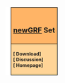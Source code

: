 <div style="float:right; padding-left:12px; background:#ffffff;">
<div style="border:1px solid #000000; background:#ffb466; padding:5px; -moz-border-radius-topleft:5px; -moz-border-radius-topright:5px; font-size: 12pt;">
<center><strong><font size="3">{{{Name}}}<br/>[[en/Manual/NewGRF|newGRF]] Set</font></strong></center>
</div>
<div style="border:1px solid black; border-top-width: 0px; background:#ffd496; padding:5px; -moz-border-radius-bottomleft:5px; -moz-border-radius-bottomright:8px; font-size: 8pt; font-weight:bold">
[{{{Download}}} Download]<br/>
[{{{Discussion}}} Discussion]<br/>
[{{{Homepage}}} Homepage]<br/>
</div>
</div>
<includeonly>[[Category:en/NewGRF sets|{{PAGENAME}}]]</includeonly>